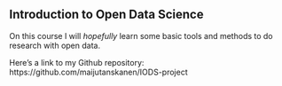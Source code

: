 ## Introduction to Open Data Science

On this course I will *hopefully* learn some basic tools and methods to do research with open data. 

Here's a link to my Github repository: https://github.com/maijutanskanen/IODS-project

